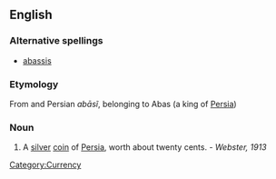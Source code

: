 ==English==

===Alternative spellings===
* [[abassis]]

===Etymology===
From {{etyl|ar}} and Persian ''abāsĩ'', belonging to Abas (a king of [[Persia]])

===Noun===
{{en-noun}}

# A [[silver]] [[coin]] of [[Persia]], worth about twenty cents. - ''Webster, 1913''

[[Category:Currency]]